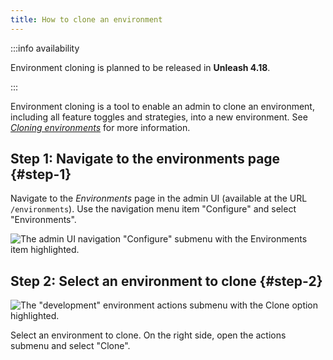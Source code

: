```yaml
---
title: How to clone an environment
---
```


:::info availability

Environment cloning is planned to be released in **Unleash 4.18**.

:::

Environment cloning is a tool to enable an admin to clone an environment, including all feature toggles and strategies, into a new environment. See [_Cloning environments_](../user_guide/environments#cloning-environments) for more information.

## Step 1: Navigate to the environments page {#step-1}

Navigate to the _Environments_ page in the admin UI (available at the URL `/environments`). Use the navigation menu item "Configure" and select "Environments".

![The admin UI navigation "Configure" submenu with the Environments item highlighted.](/img/clone-environment-1.png)

## Step 2: Select an environment to clone {#step-2}

![The "development" environment actions submenu with the Clone option highlighted.](/img/clone-environment-2.png)

Select an environment to clone. On the right side, open the actions submenu and select "Clone".
